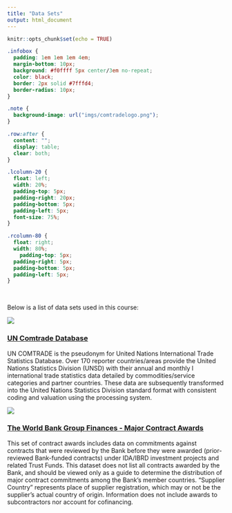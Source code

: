 ```yaml
---
title: "Data Sets"
output: html_document
---
```


```r
knitr::opts_chunk$set(echo = TRUE)
```

```css
.infobox {
  padding: 1em 1em 1em 4em;
  margin-bottom: 10px;
  background: #f0ffff 5px center/3em no-repeat;
  color: black;
  border: 2px solid #7fffd4;
  border-radius: 10px;
}

.note {
  background-image: url("imgs/comtradelogo.png");
}

.row:after {
  content: "";
  display: table;
  clear: both;
}

.lcolumn-20 {
  float: left;
  width: 20%;
  padding-top: 5px;
  padding-right: 20px;
  padding-bottom: 5px;
  padding-left: 5px;
  font-size: 75%;
}

.rcolumn-80 {
  float: right;
  width: 80%;
    padding-top: 5px;
  padding-right: 5px;
  padding-bottom: 5px;
  padding-left: 5px;
}
```

</br>

Below is a list of data sets used in this course:


::::{.infobox}

::::{.row}
::::{.lcolumn-20}
<img src="imgs/comtradelogo.png">
::::

::::{.rcolumn-80}
### [UN Comtrade Database](https://comtrade.un.org/)

UN COMTRADE is the pseudonym for United Nations International Trade Statistics Database. Over 170 reporter countries/areas provide the United Nations Statistics Division (UNSD) with their annual and monthly l international trade statistics data detailed by commodities/service categories and partner countries. These data are subsequently transformed into the United Nations Statistics Division standard format with consistent coding and valuation using the processing system. 
::::
::::

::::

::::{.infobox}

::::{.row}
::::{.lcolumn-20}
<img src="imgs/The-World-Bank-logo.png">
::::

::::{.rcolumn-80}
### [The World Bank Group Finances - Major Contract Awards](https://finances.worldbank.org/Procurement/Major-Contract-Awards/kdui-wcs3)

This set of contract awards includes data on commitments against contracts that were reviewed by the Bank before they were awarded (prior-reviewed Bank-funded contracts) under IDA/IBRD investment projects and related Trust Funds. This dataset does not list all contracts awarded by the Bank, and should be viewed only as a guide to determine the distribution of major contract commitments among the Bank's member countries. "Supplier Country" represents place of supplier registration, which may or not be the supplier's actual country of origin. Information does not include awards to subcontractors nor account for cofinancing. 
::::
::::

::::